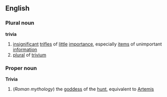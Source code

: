 ==English==
===Plural noun===
{{wikipediapar|trivia (English term)}}
'''trivia'''
# [[insignificant]] [[trifle]]s of [[little]] [[importance]], especially [[item]]s of unimportant [[information]]
# [[plural]] of [[trivium]]
===Proper noun===
{{wikipediapar|Trivia (mythology)}}
'''Trivia'''
#(''Roman mythology'') the [[goddess]] of the [[hunt]], equivalent to [[Artemis]]